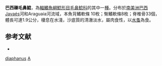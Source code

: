 {{Speciesbox
| taxon = Ammoglanis diaphanus
| status = NE
| status_system = IUCN3.1
| binomial_authority = Costa, 1994
| synonyms = 
}}

'''巴西礫毛鼻鯰'''，為[[輻鰭魚綱|輻鰭魚綱]][[鯰形目|鯰形目]][[毛鼻鯰科|毛鼻鯰科]]的其中一[[種|種]]。分布於[[南美洲|南美洲]][[巴西|巴西]]Javaés河和Araguaia河流域，本魚背鰭軟條 10枚；臀鰭軟條8枚；脊椎骨33個，體長可達1.9公分，棲息在水淺，沙底質的清澈淡水，屬肉食性，以[[水蚤|水蚤]]為食。

==参考文献==
*{{FishBase_species|genus=Ammoglanis|species=diaphanus|year=2011|month=12}}

{{鯰形目小作品}}

{{taxonbar}}
[[Category:礫毛鼻鯰屬|diaphanus]]
[[Category:1994年描述的鱼类|A]]